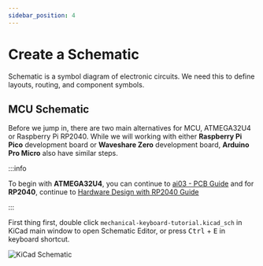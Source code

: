 ```yaml
---
sidebar_position: 4
---
```


# Create a Schematic

Schematic is a symbol diagram of electronic circuits. We need this to define layouts, routing, and component symbols.

## MCU Schematic

Before we jump in, there are two main alternatives for MCU, ATMEGA32U4 or Raspberry Pi RP2040. While we will working with either **Raspberry Pi Pico** development board or **Waveshare Zero** development board, **Arduino Pro Micro** also have similar steps.

:::info

To begin with **ATMEGA32U4**, you can continue to <a href="https://wiki.ai03.com/books/pcb-design/page/pcb-guide-part-3---creating-the-mcu-schematic" target="_blank">ai03 - PCB Guide</a> and for **RP2040**, continue to [Hardware Design with RP2040 Guide](https://datasheets.raspberrypi.com/rp2040/hardware-design-with-rp2040.pdf)

:::

First thing first, double click `mechanical-keyboard-tutorial.kicad_sch` in KiCad main window to open Schematic Editor, or press <kbd>Ctrl</kbd> + <kbd>E</kbd> in keyboard shortcut.

![KiCad Schematic](./_assets/kicad-schematic.png)